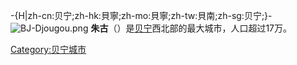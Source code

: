 -{H|zh-cn:贝宁;zh-hk:貝寧;zh-mo:貝寧;zh-tw:貝南;zh-sg:贝宁;}-
{{Unreferenced |time=2010-09-30T05:27:38+00:00 }}
{{about|贝宁城市|[[藏传佛教|藏传佛教]]中的“朱古”|祖古}}
[[File:BJ-Djougou.png|right]]
'''朱古'''（{{lang-fr|'''Djougou'''}}）是[[贝宁|贝宁]]西北部的最大城市，人口超过17万。
{{africa-geo-stub}}
{{coord|9|42|N|1|40|E|region:BJ_type:city|display=title}}
{{DEFAULTSORT:Djougou}}
[[Category:贝宁城市|Category:贝宁城市]]